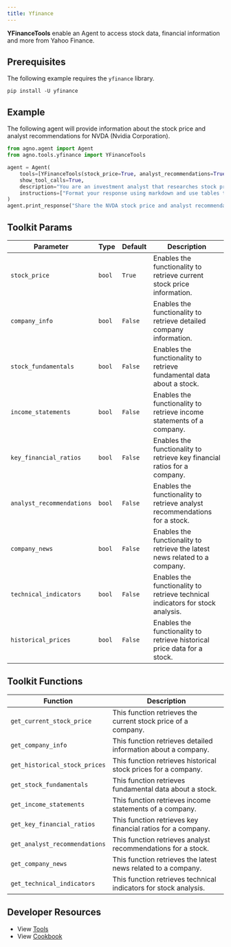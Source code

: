 ```yaml
---
title: Yfinance
---
```


**YFinanceTools** enable an Agent to access stock data, financial information and more from Yahoo Finance.

## Prerequisites

The following example requires the `yfinance` library.

```shell
pip install -U yfinance
```

## Example

The following agent will provide information about the stock price and analyst recommendations for NVDA (Nvidia Corporation).

```python cookbook/agent_concepts/tools/yfinance_tools.py
from agno.agent import Agent
from agno.tools.yfinance import YFinanceTools

agent = Agent(
    tools=[YFinanceTools(stock_price=True, analyst_recommendations=True, stock_fundamentals=True)],
    show_tool_calls=True,
    description="You are an investment analyst that researches stock prices, analyst recommendations, and stock fundamentals.",
    instructions=["Format your response using markdown and use tables to display data where possible."],
)
agent.print_response("Share the NVDA stock price and analyst recommendations", markdown=True)
```

## Toolkit Params

| Parameter                 | Type | Default | Description                                                                    |
| ------------------------- | ---- | ------- | ------------------------------------------------------------------------------ |
| `stock_price`             | `bool` | `True`  | Enables the functionality to retrieve current stock price information.         |
| `company_info`            | `bool` | `False` | Enables the functionality to retrieve detailed company information.            |
| `stock_fundamentals`      | `bool` | `False` | Enables the functionality to retrieve fundamental data about a stock.          |
| `income_statements`       | `bool` | `False` | Enables the functionality to retrieve income statements of a company.          |
| `key_financial_ratios`    | `bool` | `False` | Enables the functionality to retrieve key financial ratios for a company.      |
| `analyst_recommendations` | `bool` | `False` | Enables the functionality to retrieve analyst recommendations for a stock.     |
| `company_news`            | `bool` | `False` | Enables the functionality to retrieve the latest news related to a company.    |
| `technical_indicators`    | `bool` | `False` | Enables the functionality to retrieve technical indicators for stock analysis. |
| `historical_prices`       | `bool` | `False` | Enables the functionality to retrieve historical price data for a stock.       |

## Toolkit Functions

| Function                      | Description                                                      |
| ----------------------------- | ---------------------------------------------------------------- |
| `get_current_stock_price`     | This function retrieves the current stock price of a company.    |
| `get_company_info`            | This function retrieves detailed information about a company.    |
| `get_historical_stock_prices` | This function retrieves historical stock prices for a company.   |
| `get_stock_fundamentals`      | This function retrieves fundamental data about a stock.          |
| `get_income_statements`       | This function retrieves income statements of a company.          |
| `get_key_financial_ratios`    | This function retrieves key financial ratios for a company.      |
| `get_analyst_recommendations` | This function retrieves analyst recommendations for a stock.     |
| `get_company_news`            | This function retrieves the latest news related to a company.    |
| `get_technical_indicators`    | This function retrieves technical indicators for stock analysis. |

## Developer Resources

- View [Tools](https://github.com/AgnoAgi/agno/blob/main/libs/agno/agno/tools/yfinance.py)
- View [Cookbook](https://github.com/AgnoAgi/agno/blob/main/cookbook/agent_concepts/tools/yfinance_tools.py)
